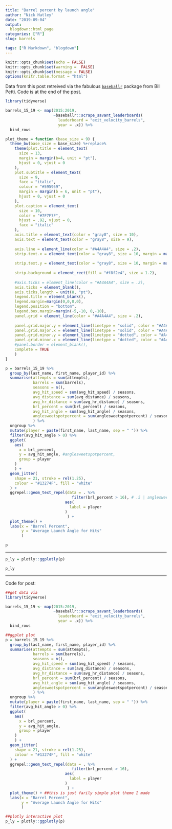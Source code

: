 ```yaml
---
title: "Barrel percent by launch angle"
author: "Nick Hatley"
date: "2019-09-04"
output:
  blogdown::html_page
categories: ["R"]
slug: barrels

tags: ["R Markdown", "blogdown"]
---
```

```r
knitr::opts_chunk$set(echo = FALSE)
knitr::opts_chunk$set(warning =  FALSE)
knitr::opts_chunk$set(message = FALSE)
options(knitr.table.format = "html")
```

Data from this post retreived via the fabulous [`baseballr`](http://billpetti.github.io/baseballr/) package from Bill Petti. Code is at the end of the post. 

```r
library(tidyverse)

barrels_15_19 <- map(2015:2019,
                     ~baseballr::scrape_savant_leaderboards(
                       leaderboard = "exit_velocity_barrels", 
                       year = .x)) %>% 
  bind_rows

plot_theme = function (base_size = 9) {
  theme_bw(base_size = base_size) %+replace% 
    theme(plot.title = element_text( 
      size = 13, 
      margin = margin(b=4, unit = "pt"), 
      hjust = 0, vjust = 0
    ),
    plot.subtitle = element_text(
      size = 9, 
      face = "italic", 
      colour = "#595959", 
      margin = margin(b = 6, unit = "pt"), 
      hjust = 0, vjust = 0
    ), 
    plot.caption = element_text(
      size = 10,
      color = "#7F7F7F", 
      hjust = .92, vjust = 0,
      face = "italic"
    ),
    axis.title = element_text(color = "gray8", size = 10),
    axis.text = element_text(color = "gray8", size = 9), 
    
    axis.line = element_line(color = "#A4A4A4", size = .2),
    strip.text.x = element_text(color = "gray8", size = 10, margin = margin(.175,0,
                                                                         .175,0, "cm")),
    strip.text.y = element_text(color = "gray8", size = 10, margin = margin(0,.175,
                                                                            0,.175, "cm")),
    strip.background = element_rect(fill = "#f8f2e4", size = 1.2),
    
    #axis.ticks = element_line(color = "#A4A4A4", size = .2),
    axis.ticks = element_blank(),
    axis.ticks.length = unit(8, "pt"),
    legend.title = element_blank(),
    legend.margin=margin(0,0,0,0),
    legend.position = "bottom",
    legend.box.margin=margin(-5,-10, 0,-10),
    panel.grid = element_line(color = "#A4A4A4", size = .2),
    
    panel.grid.major.y = element_line(linetype = "solid", color = "#A4A4A4", size = .75),
    panel.grid.major.x = element_line(linetype = "solid", color = "#A4A4A4", size = .15),
    panel.grid.minor.y = element_line(linetype = "dotted", color = "#A4A4A4", size = .4),
    panel.grid.minor.x = element_line(linetype = "dotted", color = "#A4A4A4", size = .4),
    #panel.border = element_blank(), 
    complete = TRUE
    )
}

```




```r
p = barrels_15_19 %>% 
  group_by(last_name, first_name, player_id) %>% 
  summarise(attempts = sum(attempts),
            barrels = sum(barrels),
            seasons = n(),
            avg_hit_speed = sum(avg_hit_speed) / seasons,
            avg_distance = sum(avg_distance) / seasons,  
            avg_hr_distance = sum(avg_hr_distance) / seasons,
            brl_percent = sum(brl_percent) / seasons,
            avg_hit_angle = sum(avg_hit_angle) / seasons,
            anglesweetspotpercent = sum(anglesweetspotpercent) / seasons
            ) %>% 
  ungroup %>% 
  mutate(player = paste(first_name, last_name, sep = " ")) %>% 
  filter(avg_hit_angle > 0) %>% 
  ggplot(
    aes(
      x = brl_percent, 
      y = avg_hit_angle, #anglesweetspotpercent,
      group = player
    )
    ) + 
  geom_jitter(
    shape = 21, stroke = rel(1.25),
    colour = "#13274F", fill = "white"
  ) + 
  ggrepel::geom_text_repel(data = . %>% 
                             filter(brl_percent > 16), # .5 | anglesweetspotpercent > 40),
                          aes(
                            label = player
                          )
                           ) + 
  plot_theme() + 
  labs(x = "Barrel Percent",
       y = "Average Launch Angle for Hits"
       ) 

p
```

************

  
```r
p_ly = plotly::ggplotly(p)

p_ly
```


*********

Code for post:
```r
##get data via 
library(tidyverse)

barrels_15_19 <- map(2015:2019,
                     ~baseballr::scrape_savant_leaderboards(
                       leaderboard = "exit_velocity_barrels", 
                       year = .x)) %>% 
  bind_rows

##ggplot plot
p = barrels_15_19 %>% 
  group_by(last_name, first_name, player_id) %>% 
  summarise(attempts = sum(attempts),
            barrels = sum(barrels),
            seasons = n(),
            avg_hit_speed = sum(avg_hit_speed) / seasons,
            avg_distance = sum(avg_distance) / seasons,  
            avg_hr_distance = sum(avg_hr_distance) / seasons,
            brl_percent = sum(brl_percent) / seasons,
            avg_hit_angle = sum(avg_hit_angle) / seasons,
            anglesweetspotpercent = sum(anglesweetspotpercent) / seasons
            ) %>% 
  ungroup %>% 
  mutate(player = paste(first_name, last_name, sep = " ")) %>% 
  filter(avg_hit_angle > 0) %>% 
  ggplot(
    aes(
      x = brl_percent, 
      y = avg_hit_angle, 
      group = player
    )
    ) + 
  geom_jitter(
    shape = 21, stroke = rel(1.25),
    colour = "#13274F", fill = "white"
  ) + 
  ggrepel::geom_text_repel(data = . %>% 
                             filter(brl_percent > 16), 
                          aes(
                            label = player
                          )
                           ) + 
  plot_theme() + ##this is just farily simple plot theme I made
  labs(x = "Barrel Percent",
       y = "Average Launch Angle for Hits"
       ) 

##plotly interactive plot
p_ly = plotly::ggplotly(p)

```

   
   
   